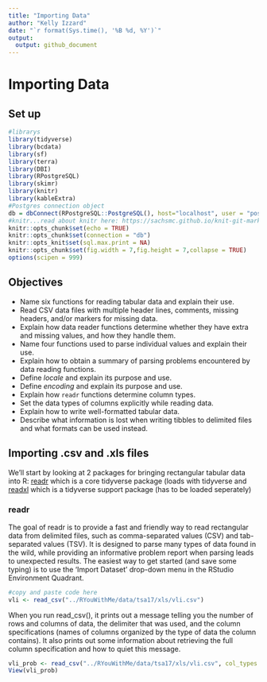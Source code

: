 ```yaml
---
title: "Importing Data"
author: "Kelly Izzard"
date: "`r format(Sys.time(), '%B %d, %Y')`"
output: 
  output: github_document
---
```


# Importing Data

## Set up

```r
#librarys
library(tidyverse)
library(bcdata)
library(sf)
library(terra)
library(DBI)
library(RPostgreSQL)
library(skimr)
library(knitr)
library(kableExtra)
#Postgres connection object
db = dbConnect(RPostgreSQL::PostgreSQL(), host="localhost", user = "postgres")
#knitr...read about knitr here: https://sachsmc.github.io/knit-git-markr-guide/knitr/knit.html
knitr::opts_chunk$set(echo = TRUE)
knitr::opts_chunk$set(connection = "db")
knitr::opts_knit$set(sql.max.print = NA)
knitr::opts_chunk$set(fig.width = 7,fig.height = 7,collapse = TRUE)
options(scipen = 999)


```

## Objectives

-   Name six functions for reading tabular data and explain their use.
-   Read CSV data files with multiple header lines, comments, missing headers, and/or markers for missing data.
-   Explain how data reader functions determine whether they have extra and missing values, and how they handle them.
-   Name four functions used to parse individual values and explain their use.
-   Explain how to obtain a summary of parsing problems encountered by data reading functions.
-   Define *locale* and explain its purpose and use.
-   Define *encoding* and explain its purpose and use.
-   Explain how `readr` functions determine column types.
-   Set the data types of columns explicitly while reading data.
-   Explain how to write well-formatted tabular data.
-   Describe what information is lost when writing tibbles to delimited files and what formats can be used instead.

## Importing .csv and .xls files

We'll start by looking at 2 packages for bringing rectangular tabular data into R: [readr](https://readr.tidyverse.org/) which is a core tidyverse package (loads with tidyverse and [readxl](https://readxl.tidyverse.org/#:~:text=The%20readxl%20package%20makes%20it,readxl%20supports%20both%20the%20legacy%20.) which is a tidyverse support package (has to be loaded seperately)

### readr

The goal of readr is to provide a fast and friendly way to read rectangular data from delimited files, such as comma-separated values (CSV) and tab-separated values (TSV). It is designed to parse many types of data found in the wild, while providing an informative problem report when parsing leads to unexpected results. The easiest way to get started (and save some typing) is to use the 'Import Dataset' drop-down menu in the RStudio Environment Quadrant.

```r
#copy and paste code here
vli <- read_csv("../RYouWithMe/data/tsa17/xls/vli.csv")

```

When you run read_csv(), it prints out a message telling you the number of rows and columns of data, the delimiter that was used, and the column specifications (names of columns organized by the type of data the column contains). It also prints out some information about retrieving the full column specification and how to quiet this message.

```r

vli_prob <- read_csv("../RYouWithMe/data/tsa17/xls/vli.csv", col_types = list(vli_vsu_number= col_double()))
View(vli_prob)
```

